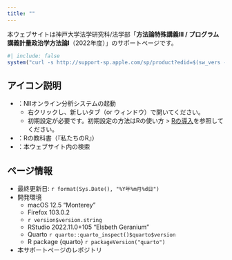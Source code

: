 ```yaml
---
title: ""
---
```


本ウェブサイトは神戸大学法学研究科/法学部「**方法論特殊講義III / プログラム講義計量政治学方法論I**（2022年度）」のサポートページです。

```r
#| include: false
system("curl -s http://support-sp.apple.com/sp/product?edid=$(sw_vers -productVersion) | xmllint --xpath '/root/configCode/text()' -")
```

:::{.callout-tip}
## アイコン説明

* <a href="https://jupyter.cs.rcos.nii.ac.jp/" target="_blank"><i class="bi bi-terminal"></i></a>：NIIオンライン分析システムの起動
   * 右クリックし、新しいタブ（or ウィンドウ）で開いてください。
   * 初期設定が必要です。初期設定の方法はRの使い方 > [Rの導入](intro/install.html)を参照してください。
* <a href="https://www.jaysong.net/RBook/" target="_blank"><i class="bi bi-book"></i></a>：Rの教科書（『私たちのR』）
* <i class="bi bi-search"></i>：本ウェブサイト内の検索
:::

:::{.callout-note}
## ページ情報

* 最終更新日: `r format(Sys.Date(), "%Y年%m月%d日")`
* 開発環境
   * macOS 12.5 "Monterey"
   * Firefox 103.0.2
   * `r version$version.string`
   * RStudio 2022.11.0+105 "Elsbeth Geranium"
   * Quarto `r quarto::quarto_inspect()$quarto$version`
   * R package {quarto} `r packageVersion("quarto")`
* 本サポートページのレポジトリ<a href="https://github.com/JaehyunSong/kobe-ci" target="_blank"><i class="bi bi-github"></i></a>
:::
